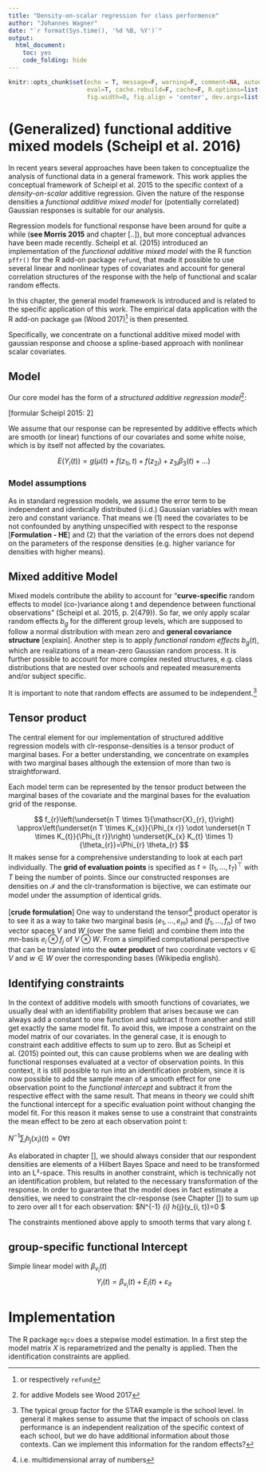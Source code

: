 ```yaml
---
title: "Density-on-scalar regression for class performence"
author: "Johannes Wagner"
date: "`r format(Sys.time(), '%d %B, %Y')`"
output: 
  html_document:
    toc: yes
    code_folding: hide
---
```

  
```r
knitr::opts_chunk$set(echo = T, message=F, warning=F, comment=NA, autodep=F, 
                      eval=T, cache.rebuild=F, cache=F, R.options=list(width=120), 
                      fig.width=8, fig.align = 'center', dev.args=list(bg = 'transparent'), dev='svglite')
```

# (Generalized) functional additive mixed models (Scheipl et al. 2016)

In recent years several approaches have been taken to conceptualize the analysis of functional data in a general framework. This work applies the conceptual framework of Scheipl et al. 2015 to the specific context of a *density-on-scalar* additive regression. Given the nature of the response densities a *functional additive mixed model* for (potentially correlated) Gaussian responses is suitable for our analysis.

Regression models for functional response have been around for quite a while (**see Morris 2015** and chapter [..]), but more conceptual advances have been made recently. Scheipl et al. (2015) introduced an implementation of the *functional additive mixed model* with the R function `pffr()` for the R add-on package `refund`, that made it possible to use several linear and nonlinear types of covariates and account for general correlation structures of the response with the help of functional and scalar random effects.


In this chapter, the general model framework is introduced and is related to the specific application of this work. The empirical data application with the R add-on package `gam` (Wood 2017)^[or respectively `refund`] is then presented.

Specifically, we concentrate on a functional additive mixed model with gaussian response and choose a spline-based approach with nonlinear scalar covariates.

## Model 

Our core model has the form of a *structured additive regression model*^[for addive Models see Wood 2017]: 

[formular Scheipl 2015: 2]

We assume that our response can be represented by additive effects which are smooth (or linear) functions of our covariates and some white noise, which is by itself not affected by the covariates. 

$$
E(Y_i(t)) = g(μ(t) + f(z_{1i}, t) + f(z_{2i}) + z_{3i} β_3(t) + … )
$$

### Model assumptions

As in standard regression models, we assume the error term to be independent and identically distributed (i.i.d.) Gaussian variables with mean zero and constant variance. That means we (1) need the covariates to be not confounded by anything unspecified with respect to the response [**Formulation - HE**] and (2) that the variation of the errors does not depend on the parameters of the response densities (e.g. higher variance for densities with higher means). 

## Mixed additive Model


Mixed models contribute the ability to account for "**curve-specific** random effects to model (co-)variance along t and dependence between functional observations" (Scheipl et al. 2015, p. 2(479)).
So far, we only apply scalar random effects $b_g$ for the different group levels, which are supposed to follow a normal distribution with mean zero and **general covariance structure** [explain]. 
Another step is to apply *functional random effects* $b_g(t)$, which are realizations of a mean-zero Gaussian random process. It is further possible to account for more complex nested structures, e.g. class distributions that are nested over schools and repeated measurements and/or subject specific. 

It is important to note that random effects are assumed to be independent.^[The typical group factor for the STAR example is the school level. In general it makes sense to assume that the impact of schools on class performance is an independent realization of the specific context of each school, but we do have additional information about those contexts. Can we implement this information for the random effects?]



## Tensor product

The central element for our implementation of structured additive regression models with clr-response-densities is a tensor product of marginal bases. For a better understanding, we concentrate on examples with two marginal bases although the extension of more than two is straightforward. 

Each model term can be represented by the tensor product between the marginal bases of the covariate and the marginal bases for the evaluation grid of the response. 

$$
f_{r}\left(\underset{n T \times 1}{\mathscr{X}_{r}, t}\right) \approx\left(\underset{n T \times K_{x}}{\Phi_{x r}} \odot \underset{n T \times K_{t}}{\Phi_{t r}}\right) \underset{K_{x} K_{t} \times 1}{\theta_{r}}=\Phi_{r} \theta_{r}
$$
It makes sense for a comprehensive understanding to look at each part individually. 
The **grid of evaluation points** is specified as $t=\left(t_{1}, \ldots, t_{T}\right)^{\top}$ with $T$ being the number of points. Since our constructed responses are densities on $\mathscr{I}$ and the clr-transformation is bijective, we can estimate our model under the assumption of identical grids. 


[**crude formulation**] One way to understand the tensor^[i.e. multidimensional array of numbers] product operator is to see it as a way to take two marginal basis $(e_1,...,e_m)$ and $(f_1,...,f_n)$ of two vector spaces $V$ and $W$ (over the same field) and combine them into the $mn$-basis $e_{i} \otimes f_{j}$ of $V \otimes W$. 
From a simplified computational perspective that can be translated into the **outer product** of two coordinate vectors $v \in V$ and $w \in W$ over the corresponding bases (Wikipedia english). 




## Identifying constraints

In the context of additive models with smooth functions of covariates, we usually deal with an identifiability problem that arises because we can always add a constant to one function and subtract it from another and still get exactly the same model fit. To avoid this, we impose a constraint on the model matrix of our covariates. In the general case, it is enough to constraint each additive effects to sum up to zero. But as Scheipl et al. (2015) pointed out, this can cause problems when we are dealing with functional responses evaluated at a vector of observation points. In this context, it is still possible to run into an identification problem, since it is now possible to add the sample mean of a smooth effect for one observation point to the *functional intercept* and subtract it from the respective effect with the same result. That means in theory we could shift the functional intercept for a specific evaluation point without changing the model fit. For this reason it makes sense to use a constraint that constraints the mean effect to be zero at each observation point t:

$N^{-1} \sum_{i} h_{j}\left(x_{i}\right)(t)=0 \forall t$

As elaborated in chapter [], we should always consider that our respondent densities are elements of a Hilbert Bayes Space and need to be transformed into an L²-space. This results in another constraint, which is technically not an identification problem, but related to the necessary transformation of the response. In order to guarantee that the model does in fact estimate a densities, we need to constraint the clr-response (see Chapter []) to sum up to zero over all t for each observation: $N^{-1} \sum_{i} h_{j}\left(y_{i, t}\right)=0 $

The constraints mentioned above apply to smooth terms that vary along *t*.

## group-specific functional Intercept

Simple linear model with $\beta_{v_{i}}(t)$
$$
Y_{i}(t)=\beta_{v_{i}}(t)+E_{i}(t)+\varepsilon_{i t}
$$


# Implementation

The R package `mgcv` does a stepwise model estimation. In a first step the model matrix $X$ is reparametrized and the penalty is applied. Then the identification constraints are applied.
